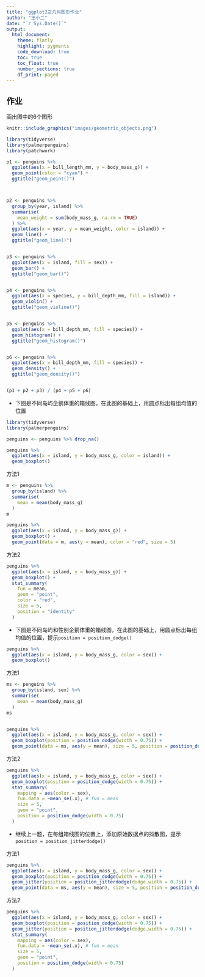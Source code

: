 ```yaml
---
title: "ggplot2之几何图形作业"
author: "王小二"
date: "`r Sys.Date()`"
output: 
  html_document:
    theme: flatly
    highlight: pygments
    code_download: true
    toc: true
    toc_float: true
    number_sections: true
    df_print: paged
---
```


## 作业

画出图中的6个图形

```r
knitr::include_graphics("images/geometric_objects.png")
```



```r
library(tidyverse)
library(palmerpenguins)
library(patchwork)
```


```r
p1 <- penguins %>% 
  ggplot(aes(x = bill_length_mm, y = body_mass_g)) +
  geom_point(color = "cyan") +
  ggtitle("geom_point()")



p2 <- penguins %>% 
  group_by(year, island) %>% 
  summarise(
    mean_weight = sum(body_mass_g, na.rm = TRUE)
  ) %>% 
  ggplot(aes(x = year, y = mean_weight, color = island)) +
  geom_line() +
  ggtitle("geom_line()")


p3 <- penguins %>% 
  ggplot(aes(x = island, fill = sex)) +
  geom_bar() +
  ggtitle("geom_bar()")


p4 <- penguins %>% 
  ggplot(aes(x = species, y = bill_depth_mm, fill = island)) +
  geom_violin() +
  ggtitle("geom_violine()")


p5 <- penguins %>% 
  ggplot(aes(x = bill_depth_mm, fill = species)) +
  geom_histogram() +
  ggtitle("geom_histogram()")


p6 <- penguins %>% 
  ggplot(aes(x = bill_depth_mm, fill = species)) +
  geom_density() +
  ggtitle("geom_density()")


(p1 + p2 + p3) / (p4 + p5 + p6)

```



- 下图是不同岛屿企鹅体重的箱线图，在此图的基础上，用圆点标出每组均值的位置
```r
library(tidyverse)
library(palmerpenguins)

penguins <- penguins %>% drop_na()

penguins %>%
  ggplot(aes(x = island, y = body_mass_g, color = island)) +
  geom_boxplot()
```

方法1
```r
m <- penguins %>%
  group_by(island) %>%
  summarise(
    mean = mean(body_mass_g)
  )
m

penguins %>%
  ggplot(aes(x = island, y = body_mass_g)) +
  geom_boxplot() +
  geom_point(data = m, aes(y = mean), color = "red", size = 5)
```


方法2
```r
penguins %>%
  ggplot(aes(x = island, y = body_mass_g)) +
  geom_boxplot() +
  stat_summary(
    fun = mean,
    geom = "point",
    color = "red",
    size = 5,
    position = "identity"
  )
```




-  下图是不同岛屿和性别企鹅体重的箱线图，在此图的基础上，用圆点标出每组均值的位置，提示`position = position_dodge()`


```r
penguins %>%
  ggplot(aes(x = island, y = body_mass_g, color = sex)) +
  geom_boxplot()
```

方法1
```r
ms <- penguins %>%
  group_by(island, sex) %>%
  summarise(
    mean = mean(body_mass_g)
  )
ms


penguins %>%
  ggplot(aes(x = island, y = body_mass_g, color = sex)) +
  geom_boxplot(position = position_dodge(width = 0.75)) +
  geom_point(data = ms, aes(y = mean), size = 5, position = position_dodge(width = 0.75))
```

方法2
```r
penguins %>%
  ggplot(aes(x = island, y = body_mass_g, color = sex)) +
  geom_boxplot(position = position_dodge(width = 0.75)) +
  stat_summary(
    mapping = aes(color = sex),
    fun.data = ~mean_se(.x), # fun = mean
    size = 5,
    geom = "point",
    position = position_dodge(width = 0.75)
  )
```


- 继续上一题，在每组箱线图的位置上，添加原始数据点的抖散图，提示`position = position_jitterdodge()`


方法1
```r
penguins %>%
  ggplot(aes(x = island, y = body_mass_g, color = sex)) +
  geom_boxplot(position = position_dodge(width = 0.75)) +
  geom_jitter(position = position_jitterdodge(dodge.width = 0.75)) +
  geom_point(data = ms, aes(y = mean), size = 5, position = position_dodge(width = 0.75))
```


方法2
```r
penguins %>%
  ggplot(aes(x = island, y = body_mass_g, color = sex)) +
  geom_boxplot(position = position_dodge(width = 0.75)) +
  geom_jitter(position = position_jitterdodge(dodge.width = 0.75)) +
  stat_summary(
    mapping = aes(color = sex),
    fun.data = ~mean_se(.x), # fun = mean
    size = 5,
    geom = "point",
    position = position_dodge(width = 0.75)
  )
```


